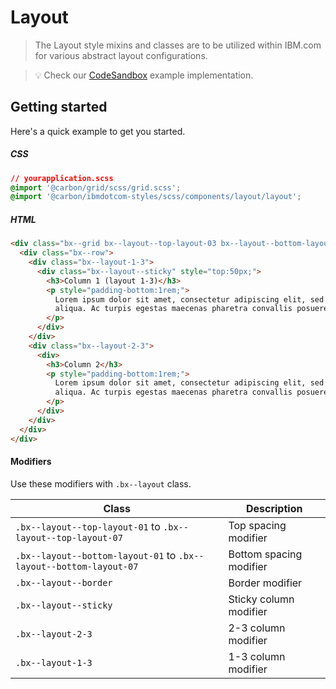 # Layout

> The Layout style mixins and classes are to be utilized within IBM.com for
> various abstract layout configurations.

> 💡 Check our
> [CodeSandbox](https://githubbox.com/carbon-design-system/carbon-for-ibm-dotcom/tree/v1/packages/react/examples/codesandbox/components/Layout)
> example implementation.

## Getting started

Here's a quick example to get you started.

##### CSS

```css
// yourapplication.scss
@import '@carbon/grid/scss/grid.scss';
@import '@carbon/ibmdotcom-styles/scss/components/layout/layout';
```

##### HTML

```html
<div class="bx--grid bx--layout--top-layout-03 bx--layout--bottom-layout-06">
  <div class="bx--row">
    <div class="bx--layout-1-3">
      <div class="bx--layout--sticky" style="top:50px;">
        <h3>Column 1 (layout 1-3)</h3>
        <p style="padding-bottom:1rem;">
          Lorem ipsum dolor sit amet, consectetur adipiscing elit, sed do eiusmod tempor incididunt ut labore et dolore magna
          aliqua. Ac turpis egestas maecenas pharetra convallis posuere.
        </p>
      </div>
    </div>
    <div class="bx--layout-2-3">
      <div>
        <h3>Column 2</h3>
        <p style="padding-bottom:1rem;">
          Lorem ipsum dolor sit amet, consectetur adipiscing elit, sed do eiusmod tempor incididunt ut labore et dolore magna
          aliqua. Ac turpis egestas maecenas pharetra convallis posuere.
        </p>
      </div>
    </div>
  </div>
</div>
```

#### Modifiers

Use these modifiers with `.bx--layout` class.

| Class                                                              | Description             |
| ------------------------------------------------------------------ | ----------------------- |
| `.bx--layout--top-layout-01` to `.bx--layout--top-layout-07`       | Top spacing modifier    |
| `.bx--layout--bottom-layout-01` to `.bx--layout--bottom-layout-07` | Bottom spacing modifier |
| `.bx--layout--border`                                              | Border modifier         |
| `.bx--layout--sticky`                                              | Sticky column modifier  |
| `.bx--layout-2-3`                                                  | 2-3 column modifier     |
| `.bx--layout-1-3`                                                  | 1-3 column modifier     |
